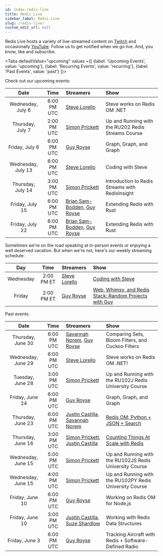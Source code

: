 ```yaml
---
id: index-redis-live
title: Redis Live
sidebar_label: Redis Live
slug: /redis-live/
custom_edit_url: null
---
```


Redis Live hosts a variety of live-streamed content on [Twitch][twitch] and occasionally [YouTube][yt]. Follow us to get notified when we go live. And, you know, like and subscribe.

<Tabs
   defaultValue="upcoming"
   values ={[
    {label: 'Upcoming Events', value:  'upcoming'},
    {label: 'Recurring Events', value: 'recurring'},
    {label: 'Past Events', value: 'past'}
   ]}>

  <TabItem value="upcoming">

Check out our upcoming events:

|        Date        |    Time     | Streamers                                             | Show                                                    |
| :----------------: | :---------: | :---------------------------------------------------- | :------------------------------------------------------ |
| Wednesday, July 6  | 6:00 PM UTC | [Steve Lorello][steve]                                | Steve works on Redis OM .NET                            |
| Thursday, July 7   | 2:00 PM UTC | [Simon Prickett][simon]                               | Up and Running with the RU202 Redis Streams Course      |
|   Friday, July 8   | 6:00 PM UTC | [Guy Royse][guy]                                      | Graph, Graph, and Graph                                 |
| Wednesday, July 13 | 6:00 PM UTC | [Steve Lorello][steve]                                | Coding with Steve                                       |
|  Thursday, July 14 | 3:00 PM UTC | [Simon Prickett][simon]                               | Introduction to Redis Streams with RedisInsight         |
|  Friday, July 15   | 6:00 PM UTC | [Brian Sam-Bodden][bsb], [Guy Royse][guy]             | Extending Redis with Rust                               |
|  Friday, July 22   | 6:00 PM UTC | [Brian Sam-Bodden][bsb], [Guy Royse][guy]             | Extending Redis with Rust                               |

  </TabItem>
  <TabItem value="recurring">

Sometimes we're on the road speaking at in-person events or enjoying a well deserved vacation. But when we're not, here's our weekly streaming schedule:

|    Day    |    Time    | Streamers              | Show                                                             |
| :-------: | :--------: | :--------------------- | :--------------------------------------------------------------- |
| Wednesday | 2:00 PM ET | [Steve Lorello][steve] | [Coding with Steve][twitch]                                      |
|  Friday   | 2:00 PM ET | [Guy Royse][guy]       | [Web, Whimsy, and Redis Stack: Random Projects with Guy][twitch] |

  </TabItem>
  <TabItem value="past">

Past events:

|        Date        |    Time     | Streamers                                             | Show                                                    |
| :----------------: | :---------: | :---------------------------------------------------- | :------------------------------------------------------ |
| Thursday, June 30  | 6:00 PM UTC | [Savannah Norem][norem], [Guy Royse][guy]             | Comparing Sets, Bloom Filters, and Cuckoo Filters       |
| Wednesday, June 29 | 6:00 PM UTC | [Steve Lorello][steve]                                | Steve works on Redis OM .NET!                           |
|  Tuesday, June 28  | 3:00 PM UTC | [Simon Prickett][simon]                               | Up and Running with the RU102J Redis University Course  |
|  Friday, June 24   | 6:00 PM UTC | [Guy Royse][guy]                                      | Graph, Graph, and Graph                                 |
| Thursday, June 23  | 6:00 PM UTC | [Justin Castilla][justin], [Savannah Norem][norem]    | [Redis OM: Python + JSON + Search][1]                   |
| Thursday, June 16  | 3:00 PM UTC | [Simon Prickett][simon], [Justin Castilla][justin]    | [Counting Things At Scale with Redis][2]                |
| Wednesday, June 15 | 5:00 PM UTC | [Simon Prickett][simon]                               | Up and Running with the RU102JS Redis University Course |
| Wednesday, June 15 | 4:00 PM UTC | [Simon Prickett][simon]                               | Up and Running with the RU102PY Redis University Course |
|  Friday, June 10   | 6:00 PM UTC | [Guy Royse][guy]                                      | Working on Redis OM for Node.js                         |
|  Friday, June 10   | 3:00 PM UTC | [Justin Castilla][justin], [Suze Shardlow][suze]      | Working with Redis Data Structures                      |
|   Friday, June 3   | 6:00 PM UTC | [Guy Royse][guy]                                      | Tracking Aircraft with Redis + Software-Defined Radio   |

  </TabItem>
</Tabs>

<!-- Links to streamers -->
[bsb]: https://twitter.com/bsbodden
[guy]: https://twitter.com/guyroyse
[justin]: https://twitter.com/JustCastilla
[norem]: https://twitter.com/sav_norem
[simon]: https://twitter.com/simon_prickett
[steve]: https://twitter.com/slorello
[suze]: https://twitter.com/SuzeShardlow

<!-- Links to platforms -->
[twitch]: https://twitch.tv/redisinc
[yt]: https://www.youtube.com/redisinc

<!-- Links to specific videos -->
[1]: https://www.youtube.com/watch?v=ZP2j7bmWfmU
[2]: https://www.youtube.com/watch?v=FAJXq5Qqc0Y
